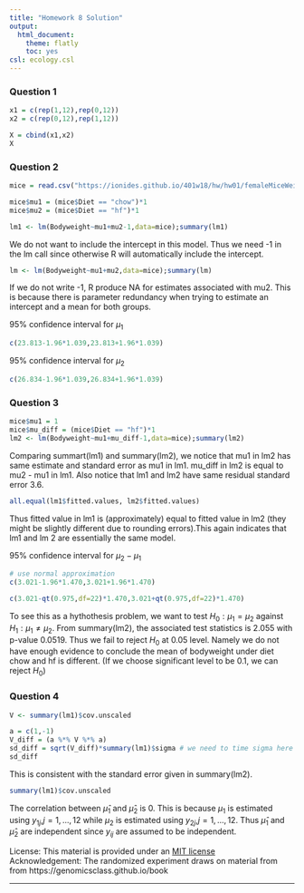 ```yaml
---
title: "Homework 8 Solution"
output:
  html_document:
    theme: flatly
    toc: yes
csl: ecology.csl
---
```

### Question 1

```r
x1 = c(rep(1,12),rep(0,12))
x2 = c(rep(0,12),rep(1,12))

X = cbind(x1,x2)
X
```


### Question 2

```r
mice = read.csv("https://ionides.github.io/401w18/hw/hw01/femaleMiceWeights.csv")

mice$mu1 = (mice$Diet == "chow")*1
mice$mu2 = (mice$Diet == "hf")*1

lm1 <- lm(Bodyweight~mu1+mu2-1,data=mice);summary(lm1)
```

We do not want to include the intercept in this model. Thus we need -1 in the lm call since otherwise R will automatically include the intercept.

```r
lm <- lm(Bodyweight~mu1+mu2,data=mice);summary(lm)
```
If we do not write -1, R produce NA for estimates associated with mu2. This is because there is parameter redundancy when trying to estimate an intercept and a mean for both groups.

95% confidence interval for $\mu_1$
```r
c(23.813-1.96*1.039,23.813+1.96*1.039)
```

95% confidence interval for $\mu_2$
```r
c(26.834-1.96*1.039,26.834+1.96*1.039)
```

### Question 3
```r
mice$mu1 = 1
mice$mu_diff = (mice$Diet == "hf")*1
lm2 <- lm(Bodyweight~mu1+mu_diff-1,data=mice);summary(lm2)
```
Comparing summart(lm1) and summary(lm2), we notice that mu1 in lm2 has same estimate and standard error as mu1 in lm1. mu_diff in lm2 is equal to mu2 - mu1 in lm1. Also notice that lm1 and lm2 have same residual standard error 3.6.

```r
all.equal(lm1$fitted.values, lm2$fitted.values)
```
Thus fitted value in lm1 is (approximately) equal to fitted value in lm2 (they might be slightly different due to rounding errors).This again indicates that lm1 and lm 2 are essentially the same model.

95% confidence interval for $\mu_2-\mu_1$
```r
# use normal approximation
c(3.021-1.96*1.470,3.021+1.96*1.470)
```

```r
c(3.021-qt(0.975,df=22)*1.470,3.021+qt(0.975,df=22)*1.470)
```


To see this as a hythothesis problem, we want to test $H_0:\mu_1 = \mu_2$ against $H_1: \mu_1 \neq \mu_2$. From summary(lm2), the associated test statistics is 2.055 with p-value 0.0519. Thus we fail to reject $H_0$ at 0.05 level. Namely we do not have enough evidence to conclude the mean of bodyweight under diet chow and hf is different. (If we choose significant level to be 0.1, we can reject $H_0$)

### Question 4
```r
V <- summary(lm1)$cov.unscaled

a = c(1,-1)
V_diff = (a %*% V %*% a)
sd_diff = sqrt(V_diff)*summary(lm1)$sigma # we need to time sigma here since cov.unscaled does not include sigma
sd_diff
```
This is consistent with the standard error given in summary(lm2).

```r
summary(lm1)$cov.unscaled
```
The correlation between $\hat{\mu}_1$ and $\hat{\mu}_2$ is 0. This is because $\mu_1$ is estimated using $y_{1j}$,$j=1,...,12$ while $\mu_2$ is estimated using $y_{2j}$,$j=1,...,12$. Thus $\hat{\mu}_1$ and $\hat{\mu}_2$ are independent since $y_{ij}$ are assumed to be independent.


License: This material is provided under an [MIT license](https://ionides.github.io/401w18/LICENSE)<br>
Acknowledgement: The randomized experiment draws on material from from https://genomicsclass.github.io/book

------